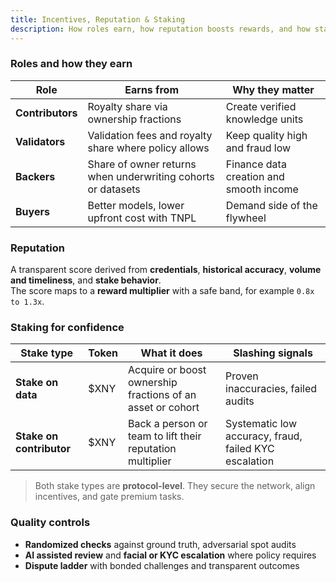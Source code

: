 ```yaml
---
title: Incentives, Reputation & Staking
description: How roles earn, how reputation boosts rewards, and how staking creates confidence.
---
```


### Roles and how they earn

| Role | Earns from | Why they matter |
|---|---|---|
| **Contributors** | Royalty share via ownership fractions | Create verified knowledge units |
| **Validators** | Validation fees and royalty share where policy allows | Keep quality high and fraud low |
| **Backers** | Share of owner returns when underwriting cohorts or datasets | Finance data creation and smooth income |
| **Buyers** | Better models, lower upfront cost with TNPL | Demand side of the flywheel |

### Reputation

A transparent score derived from **credentials**, **historical accuracy**, **volume and timeliness**, and **stake behavior**.  
The score maps to a **reward multiplier** with a safe band, for example `0.8x to 1.3x`.

### Staking for confidence

| Stake type | Token | What it does | Slashing signals |
|---|---|---|---|
| **Stake on data** | $XNY | Acquire or boost ownership fractions of an asset or cohort | Proven inaccuracies, failed audits |
| **Stake on contributor** | $XNY | Back a person or team to lift their reputation multiplier | Systematic low accuracy, fraud, failed KYC escalation |

> Both stake types are **protocol-level**. They secure the network, align incentives, and gate premium tasks.

### Quality controls

- **Randomized checks** against ground truth, adversarial spot audits  
- **AI assisted review** and **facial or KYC escalation** where policy requires  
- **Dispute ladder** with bonded challenges and transparent outcomes
